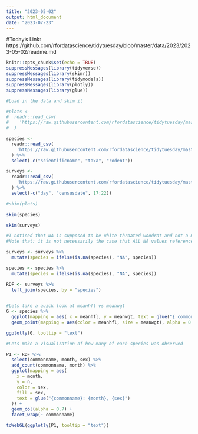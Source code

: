 ```yaml
---
title: "2023-05-02"
output: html_document
date: "2023-07-23"
---
```


#Today's Link: https://github.com/rfordatascience/tidytuesday/blob/master/data/2023/2023-05-02/readme.md

```r
knitr::opts_chunk$set(echo = TRUE)
suppressMessages(library(tidyverse))
suppressMessages(library(skimr))
suppressMessages(library(tidymodels))
suppressMessages(library(plotly))
suppressMessages(library(glue))

```

```r
#Load in the data and skim it

#plots <-
#  readr::read_csv(
#    'https://raw.githubusercontent.com/rfordatascience/tidytuesday/master/data/2023/2023-05-02/plots.csv'
#  )

species <-
  readr::read_csv(
    'https://raw.githubusercontent.com/rfordatascience/tidytuesday/master/data/2023/2023-05-02/species.csv'
  ) %>%
  select(-c("scientificname", "taxa", "rodent"))

surveys <-
  readr::read_csv(
    'https://raw.githubusercontent.com/rfordatascience/tidytuesday/master/data/2023/2023-05-02/surveys.csv'
  ) %>%
  select(-c("day", "censusdate", 17:22))

#skim(plots)

skim(species)

skim(surveys)
```

```r
#I noticed that NA is supposed to be White-throated woodrat and not a missing value (in the species columns)
#Note that: it is not necessarily the case that ALL NA values reference White-throated woodrat, but we can either make this assumption or remove all NA values (including every recording of the White-throated woodrat)

surveys <- surveys %>%
  mutate(species = ifelse(is.na(species), "NA", species))

species <- species %>%
  mutate(species = ifelse(is.na(species), "NA", species))

RDF <- surveys %>%
  left_join(species, by = "species")
  
```

```r
#Lets take a quick look at meanhfl vs meanwgt
G <- species %>%
  ggplot(mapping = aes( x = meanhfl, y = meanwgt, text = glue("{ commonname }: { meanwgt }, { meanhfl }"))) +
  geom_point(mapping = aes(color = meanhfl, size = meanwgt), alpha = 0.5)

ggplotly(G, tooltip = "text")
```

```r
#Lets make a visualization of how many of each species was observed

P1 <- RDF %>%
  select(commonname, month, sex) %>%
  add_count(commonname, month) %>%
  ggplot(mapping = aes(
    x = month,
    y = n,
    color = sex,
    fill = sex,
    text = glue("{commonname}: {month}, {sex}")
  )) +
  geom_col(alpha = 0.7) +
  facet_wrap(~ commonname)

toWebGL(ggplotly(P1, tooltip = "text"))
```

